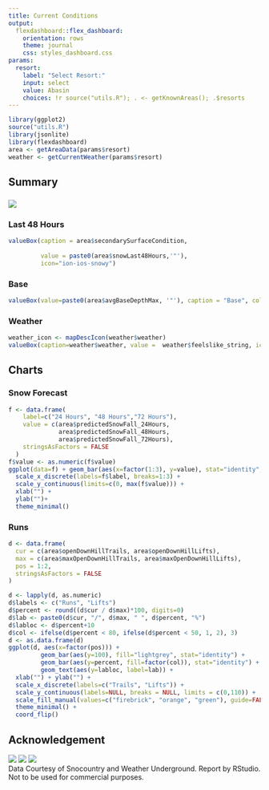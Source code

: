 ```yaml
---
title: Current Conditions
output: 
  flexdashboard::flex_dashboard:
    orientation: rows
    theme: journal
    css: styles_dashboard.css
params:
  resort:
    label: "Select Resort:"
    input: select
    value: Abasin
    choices: !r source("utils.R"); . <- getKnownAreas(); .$resorts
---
```


```r
library(ggplot2)
source("utils.R")
library(jsonlite)
library(flexdashboard)
area <- getAreaData(params$resort)
weather <- getCurrentWeather(params$resort)
```


Summary {data-height=15}
----------

### {data-width=10} 
![](`r area$logo`)

### Last 48 Hours {data-width=30}
```r

valueBox(caption = area$secondarySurfaceCondition,
                 
         value = paste0(area$snowLast48Hours,'"'),
         icon="ion-ios-snowy")
```

### Base {data-width=20}

```r

valueBox(value=paste0(area$avgBaseDepthMax, '"'), caption = "Base", color="warning", icon="fa-map-signs")
```

### Weather {data-width=30}

```r
weather_icon <- mapDescIcon(weather$weather)
valueBox(caption=weather$weather, value =  weather$feelslike_string, icon=weather_icon, color="primary")
```


Charts {data-height=70}
------------

### Snow Forecast
```r
f <- data.frame(
    label=c("24 Hours", "48 Hours","72 Hours"),
    value = c(area$predictedSnowFall_24Hours,
              area$predictedSnowFall_48Hours,
              area$predictedSnowFall_72Hours),
    stringsAsFactors = FALSE
  )
f$value <- as.numeric(f$value)
ggplot(data=f) + geom_bar(aes(x=factor(1:3), y=value), stat="identity", fill = "#f4a34b") +
  scale_x_discrete(labels=f$label, breaks=1:3) +
  scale_y_continuous(limits=c(0, max(f$value))) + 
  xlab("") +
  ylab("")+
  theme_minimal() 
```

### Runs

```r
d <- data.frame(
  cur = c(area$openDownHillTrails, area$openDownHillLifts),
  max = c(area$maxOpenDownHillTrails, area$maxOpenDownHillLifts),
  pos = 1:2,
  stringsAsFactors = FALSE
)

d <- lapply(d, as.numeric)
d$labels <- c("Runs", "Lifts")
d$percent <- round((d$cur / d$max)*100, digits=0)
d$lab <- paste0(d$cur, "/", d$max, " ", d$percent, "%")
d$labloc <- d$percent+10
d$col <- ifelse(d$percent < 80, ifelse(d$percent < 50, 1, 2), 3)
d <- as.data.frame(d)
ggplot(d, aes(x=factor(pos))) + 
         geom_bar(aes(y=100), fill="lightgrey", stat="identity") +
         geom_bar(aes(y=percent, fill=factor(col)), stat="identity") + 
         geom_text(aes(y=labloc, label=lab)) +
  xlab("") + ylab("") +
  scale_x_discrete(labels=c("Trails", "Lifts")) +
  scale_y_continuous(labels=NULL, breaks = NULL, limits = c(0,110)) +
  scale_fill_manual(values=c("firebrick", "orange", "green"), guide=FALSE) +
  theme_minimal() +
  coord_flip()
```


Acknowledgement {data-height=2}
------------
![](sclogo.png) ![](wulogo.jpg) ![](rslogo.png) <br>
Data Courtesy of Snocountry and Weather Underground. Report by RStudio. <br>
Not to be used for commercial purposes.



